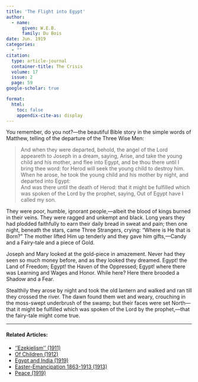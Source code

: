 ```yaml
---
title: 'The Flight into Egypt'
author:
  - name:
      given: W.E.B.
      family: Du Bois
date: Jun. 1919
categories: 
  - ""
citation: 
  type: article-journal
  container-title: The Crisis
  volume: 17
  issue: 2
  page: 59
google-scholar: true

format:
  html:
    toc: false
    appendix-cite-as: display
---
```


You remember, do you not?---the beautiful Bible story in the simple words of Matthew, telling of the departure of the Three Wise Men:

> And when they were departed, behold, the angel of the Lord appeareth to Joseph in a dream, saying, Arise, and take the young child and his mother, and flee into Egypt, and be thou there until I bring thee word: for Herod will seek the young child to destroy him.    
> When he arose, he took the young child and his mother by night, and departed into Egypt:    
> And was there until the death of Herod: that it might be fulfilled which was spoken of the Lord by the prophet, saying, Out of Egypt have I called my son.

They were poor, humble, ignorant people,—albeit the blood of kings burned in their veins. They were ragged and unkempt and black. Long years they had plodded faithfully to earn their daily bread in sweat and pain; then one night, beneath the stars, came Three Strangers, crying: "Where is He that is Born?" The mother lifted Him up tenderly and they gave him gifts,—Candy and a Fairy-tale and a piece of Gold.

Joseph and Mary looked at the gold-piece in amazement. Never had they seen so much money before, and as they looked they dreamed. Egypt! the Land of Freedom; Egypt! the Haven of the Oppressed; Egypt! where there was Learning and Wages and Honor. While here? Here there brooded a Shadow and a Fear.

Stealthily they arose by night and took the old lantern and walked and ran till they crossed the river. The dawn found them wet and weary, crouching in the moss-swept underbrush of the swamp; but their faces were set North—that it might be fulfilled which was spoken of the Lord by the prophet,—that the fairy-tale might come true.
<!-- Similar articles start here -->

<hr>
#### Related Articles:

* [''Ezekielism'' (1911)](/Volumes/03/01/ezekielism.html)
* [Of Children (1912)](/Volumes/04/06/of_children.html)
* [Egypt and India (1919)](/Volumes/18/02/egypt_and_india.html)
* [Easter-Emancipation 1863-1913 (1913)](/Volumes/05/06/easter-emancipation.html)
* [Peace (1919)](/Volumes/17/02/peace.html)

<!-- Similar articles end here -->
